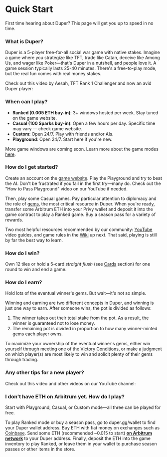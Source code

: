 
# Quick Start

First time hearing about Duper? This page will get you up to speed in no time.

### What is Duper?

Duper is a 5-player free-for-all social war game with native stakes. Imagine a game where you strategize like TFT, trade like Catan, deceive like Among Us, and wager like Poker—that's Duper in a nutshell, and people love it. A game session typically lasts 25-40 minutes. There's a free-to-play mode, but the real fun comes with real money stakes.

Check out this video by Aesah, TFT Rank 1 Challenger and now an avid Duper player:
<YouTube id="CtORUaHitp8" />

### When can I play?

- **Ranked (0.005 ETH buy-in)**: 3+ windows hosted per week. Stay tuned on the game website.
- **Casual (100 Sparks buy-in)**: Open a few hours per day. Specific time may vary — check game website.
- **Custom**: Open 24/7. Play with friends and/or AIs.
- **Playground**: Open 24/7. Start here if you're new.

More game windows are coming soon. Learn more about the game modes [here](modes).

### How do I get started?

Create an account on the [game website](https://www.duper.gg). Play the Playground and try to beat the AI. Don't be frustrated if you fail in the first try—many do. Check out the "How to Pass Playground" video on our YouTube if needed.

Then, play some Casual games. Pay particular attention to diplomacy and the role of [gems](./wiki/fundamentals/resources#gems), the most critical resource in Duper. When you're ready, transfer some Arbitrum ETH into your Privy wallet and deposit it into the game contract to play a Ranked game. Buy a season pass for a variety of rewards.

Two most helpful resources recommended by our community: [YouTube](https://youtube.com/@dupergame) video guides, and game rules in the [Wiki](./wiki/) up next. That said, playing is still by far the best way to learn.

### How do I win?

Own 12 tiles or hold a 5-card _straight flush_ (see [Cards](./wiki/fundamentals/resources#cards) section) for one round to win and end a game.

### How do I earn?

Hold lots of the eventual winner's gems. But wait—it's not so simple.

Winning and earning are two different concepts in Duper, and winning is just one way to earn. After someone wins, the pot is divided as follows:

1. The winner takes out their total stake from the pot. As a result, the winner is guaranteed not to lose money.
2. The remaining pot is divided in proportion to how many winner-minted gems each player owns.

To maximize your ownership of the eventual winner's gems, either win yourself through meeting one of the [Victory Conditions](./wiki/flow/victory.mdx), or make a judgment on which player(s) are most likely to win and solicit plenty of their gems through trading.

### Any other tips for a new player?

Check out this video and other videos on our YouTube channel:

<YouTube id="6PjbgLxy6q8" />

### I don't have ETH on Arbitrum yet. How do I play?

Start with Playground, Casual, or Custom mode—all three can be played for free.

To play Ranked mode or buy a season pass, go to duper.gg/wallet to find your Duper wallet address. Buy ETH with fiat money on exchanges such as [Coinbase](http://coinbase.com/price/ethereum). Send some ETH (recommended ~0.015 to start) **<u>on Arbitrum network</u>** to your Duper address. Finally, deposit the ETH into the game inventory to play Ranked, or leave them in your wallet to purchase season passes or other items in the store.
